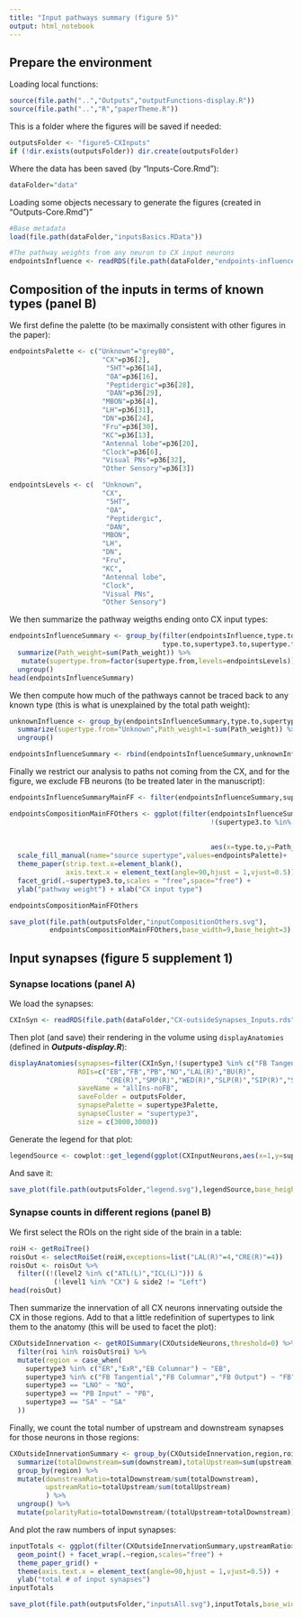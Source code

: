 ```yaml
---
title: "Input pathways summary (figure 5)"
output: html_notebook
---
```


## Prepare the environment

Loading local functions:
```r
source(file.path("..","Outputs","outputFunctions-display.R"))
source(file.path("..","R","paperTheme.R"))
```

This is a folder where the figures will be saved if needed:
```r
outputsFolder <- "figure5-CXInputs"
if (!dir.exists(outputsFolder)) dir.create(outputsFolder)
```

Where the data has been saved (by "Inputs-Core.Rmd"):
```r
dataFolder="data"
```

Loading some objects necessary to generate the figures (created in "Outputs-Core.Rmd")"
```r
#Base metadata
load(file.path(dataFolder,"inputsBasics.RData"))

#The pathway weights from any neuron to CX input neurons
endpointsInfluence <- readRDS(file.path(dataFolder,"endpoints-influence_Inputs.rds"))
```

## Composition of the inputs in terms of known types (panel B)
We first define the palette (to be maximally consistent with other figures in the paper):
```r
endpointsPalette <- c("Unknown"="grey80",
                       "CX"=p36[2],
                        "5HT"=p36[14],
                        "OA"=p36[16],
                        "Peptidergic"=p36[28],
                        "DAN"=p36[29],
                       "MBON"=p36[4],
                       "LH"=p36[31],
                       "DN"=p36[24],
                       "Fru"=p36[30],
                       "KC"=p36[13],
                       "Antennal lobe"=p36[20],
                       "Clock"=p36[6],
                       "Visual PNs"=p36[32],
                       "Other Sensory"=p36[3])

endpointsLevels <- c(  "Unknown",
                       "CX",
                        "5HT",
                        "OA",
                        "Peptidergic",
                        "DAN",
                       "MBON",
                       "LH",
                       "DN",
                       "Fru",
                       "KC",
                       "Antennal lobe",
                       "Clock",
                       "Visual PNs",
                       "Other Sensory")
```

We then summarize the pathway weigths ending onto CX input types:
```r
endpointsInfluenceSummary <- group_by(filter(endpointsInfluence,type.to %in% CXInputNeurons$type),
                                      type.to,supertype3.to,supertype.from) %>% 
  summarize(Path_weight=sum(Path_weight)) %>% 
   mutate(supertype.from=factor(supertype.from,levels=endpointsLevels)) %>% 
  ungroup()
head(endpointsInfluenceSummary)
```

We then compute how much of the pathways cannot be traced back to any known type (this is what is unexplained by the total path weight):

```r
unknownInfluence <- group_by(endpointsInfluenceSummary,type.to,supertype3.to) %>%
  summarize(supertype.from="Unknown",Path_weight=1-sum(Path_weight)) %>% 
  ungroup()

endpointsInfluenceSummary <- rbind(endpointsInfluenceSummary,unknownInfluence)

```
Finally we restrict our analysis to paths not coming from the CX, and for the figure, we exclude FB neurons (to be treated later in the manuscript):
```r
endpointsInfluenceSummaryMainFF <- filter(endpointsInfluenceSummary,supertype.from != "CX")

endpointsCompositionMainFFOthers <- ggplot(filter(endpointsInfluenceSummaryMainFF,
                                                  !(supertype3.to %in% c("FB Tangential","SA",
                                                                         "FB Output",
                                                                         "FB Columnar"))),
                                                  aes(x=type.to,y=Path_weight)) + geom_col(aes(fill=supertype.from)) +
  scale_fill_manual(name="source supertype",values=endpointsPalette)+
  theme_paper(strip.text.x=element_blank(),
              axis.text.x = element_text(angle=90,hjust = 1,vjust=0.5))+ 
  facet_grid(.~supertype3.to,scales = "free",space="free") + 
  ylab("pathway weight") + xlab("CX input type")

endpointsCompositionMainFFOthers
```

```r
save_plot(file.path(outputsFolder,"inputCompositionOthers.svg"),
          endpointsCompositionMainFFOthers,base_width=9,base_height=3)
```

## Input synapses (figure 5 supplement 1)

### Synapse locations (panel A)
We load the synapses:
```r
CXInSyn <- readRDS(file.path(dataFolder,"CX-outsideSynapses_Inputs.rds"))
```
Then plot (and save) their rendering in the volume using `displayAnatomies` (defined in ***Outputs\outputFunctions-display.R***):
```r
displayAnatomies(synapses=filter(CXInSyn,!(supertype3 %in% c("FB Tangential"))),
                 ROIs=c("EB","FB","PB","NO","LAL(R)","BU(R)",
                        "CRE(R)","SMP(R)","WED(R)","SLP(R)","SIP(R)","SPS(R)","IPS(R)"),
                 saveName = "allIns-noFB",
                 saveFolder = outputsFolder,
                 synapsePalette = supertype3Palette,
                 synapseCluster = "supertype3",
                 size = c(3000,3000))
```
Generate the legend for that plot:
```r
legendSource <- cowplot::get_legend(ggplot(CXInputNeurons,aes(x=1,y=supertype3)) + geom_point(aes(color=supertype3)) + theme_paper_map() + scale_color_manual(name="supertype",values=supertype3Palette))
```
And save it:
```r
save_plot(file.path(outputsFolder,"legend.svg"),legendSource,base_height = 3,base_width = 1)
```

### Synapse counts in different regions (panel B)
We first select the ROIs on the right side of the brain in a table:
```r
roiH <- getRoiTree()
roisOut <- selectRoiSet(roiH,exceptions=list("LAL(R)"=4,"CRE(R)"=4))
roisOut <- roisOut %>% 
  filter((!(level2 %in% c("ATL(L)","ICL(L)"))) & 
           (!level1 %in% "CX") & side2 != "Left") 
head(roisOut)
```
Then summarize the innervation of all CX neurons innervating outside the CX in those regions. Add to that a little redefinition of supertypes to link them to the anatomy (this will be used to facet the plot):
```r
CXOutsideInnervation <- getROISummary(CXOutsideNeurons,threshold=0) %>% 
  filter(roi %in% roisOut$roi) %>%
  mutate(region = case_when(
    supertype3 %in% c("ER","ExR","EB Columnar") ~ "EB",
    supertype3 %in% c("FB Tangential","FB Columnar","FB Output") ~ "FB",
    supertype3 == "LNO" ~ "NO",
    supertype3 == "PB Input" ~ "PB",
    supertype3 == "SA" ~ "SA"
  ))
```

Finally, we count the total number of upstream and downstream synapses for those neurons in those regions:
```r
CXOutsideInnervationSummary <- group_by(CXOutsideInnervation,region,roi) %>% 
  summarize(totalDownstream=sum(downstream),totalUpstream=sum(upstream)) %>% 
  group_by(region) %>%
  mutate(downstreamRatio=totalDownstream/sum(totalDownstream),
         upstreamRatio=totalUpstream/sum(totalUpstream)
         ) %>%
  ungroup() %>%
  mutate(polarityRatio=totalDownstream/(totalUpstream+totalDownstream))
```
And plot the raw numbers of input synapses:
```r
inputTotals <- ggplot(filter(CXOutsideInnervationSummary,upstreamRatio>0.01),aes(x=roi,y=totalUpstream)) +
  geom_point() + facet_wrap(.~region,scales="free") + 
  theme_paper_grid() + 
  theme(axis.text.x = element_text(angle=90,hjust = 1,vjust=0.5)) + 
  ylab("total # of input synapses")
inputTotals
```

```r
save_plot(file.path(outputsFolder,"inputsAll.svg"),inputTotals,base_width=6,base_height = 4)
```

